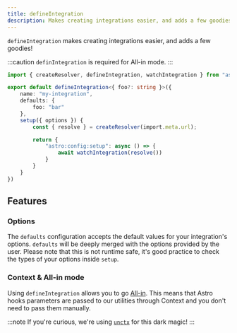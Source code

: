 ```yaml
---
title: defineIntegration
description: Makes creating integrations easier, and adds a few goodies!
---
```


`defineIntegration` makes creating integrations easier, and adds a few goodies!

:::caution
`definIntegration` is required for All-in mode.
:::

```ts title="my-integration/index.ts"
import { createResolver, defineIntegration, watchIntegration } from "astro-integration-kit";

export default defineIntegration<{ foo?: string }>({
    name: "my-integration",
    defaults: {
        foo: "bar"
    },
    setup({ options }) {
        const { resolve } = createResolver(import.meta.url);

        return {
            "astro:config:setup": async () => {
                await watchIntegration(resolve())
            }
        }
    }
})
```

## Features

### Options

The `defaults` configuration accepts the default values for your integration's options. `defaults` will be deeply merged with the options provided by the user. Please note that this is not runtime safe, it's good practice to check the types of your options inside `setup`.

### Context & All-in mode

Using `defineIntegration` allows you to go [All-in](/getting-started/usage/#all-in). This means
that Astro hooks parameters are passed to our utilities through Context and you don't need
to pass them manually.

:::note
If you're curious, we're using [`unctx`](https://github.com/unjs/unctx) for this dark magic!
:::